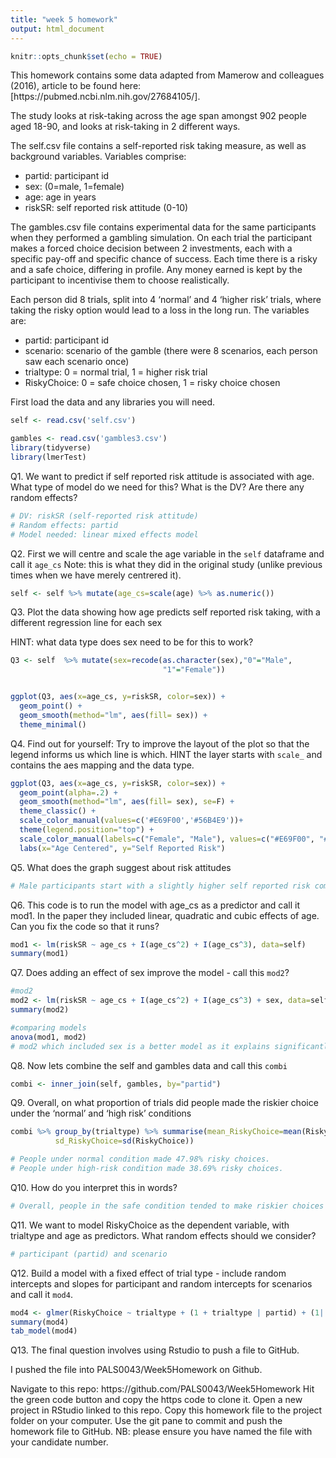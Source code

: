 ```yaml
---
title: "week 5 homework"
output: html_document
---
```


```r
knitr::opts_chunk$set(echo = TRUE)
```

This homework contains some data adapted from Mamerow and colleagues (2016), article to be found here:[https://pubmed.ncbi.nlm.nih.gov/27684105/]. 

The study looks at risk-taking across the age span amongst 902 people aged 18-90, and looks at risk-taking in 2 different ways.

The self.csv file contains a self-reported risk taking measure, as well as background variables. Variables comprise:

* partid: participant id
* sex: (0=male, 1=female)
* age: age in years
* riskSR: self reported risk attitude  (0-10)

The gambles.csv file contains experimental data for the same participants when they performed a gambling simulation. On each trial the participant makes a forced choice decision between 2 investments, each with a specific pay-off and specific chance of success. Each time there is a risky and a safe choice, differing in profile. Any money earned is kept by the participant to incentivise them to choose realistically.

Each person did 8 trials, split into 4 'normal' and 4 'higher risk' trials, where taking the risky option would lead to a loss in the long run. The variables are:

* partid: participant id
* scenario: scenario of the gamble (there were 8 scenarios, each person saw each scenario once)
* trialtype: 0 = normal trial, 1 = higher risk trial
* RiskyChoice: 0 = safe choice chosen, 1 = risky choice chosen

First load the data and any libraries you will need.
```r
self <- read.csv('self.csv') 

gambles <- read.csv('gambles3.csv') 
library(tidyverse)
library(lmerTest)
```


Q1. We want to predict if self reported risk attitude is associated with age. What type of model do we need for this? What is the DV? Are there any random effects?
```r
# DV: riskSR (self-reported risk attitude)
# Random effects: partid
# Model needed: linear mixed effects model
```

Q2. First we will centre and scale the age variable in the `self` dataframe and call it `age_cs` Note: this is what they did in the original study (unlike previous times when we have merely centrered it).
```r
self <- self %>% mutate(age_cs=scale(age) %>% as.numeric())
```


Q3. Plot the data showing how age predicts self reported risk taking, with a different regression line for each sex

HINT: what data type does sex need to be for this to work?
```r
Q3 <- self  %>% mutate(sex=recode(as.character(sex),"0"="Male",
                                  "1"="Female"))


ggplot(Q3, aes(x=age_cs, y=riskSR, color=sex)) +
  geom_point() + 
  geom_smooth(method="lm", aes(fill= sex)) + 
  theme_minimal()
```

Q4. Find out for yourself: Try to improve the layout of the plot so that the legend informs us which line is which. HINT the layer starts with `scale_` and contains the aes mapping and the data type.

```r
ggplot(Q3, aes(x=age_cs, y=riskSR, color=sex)) +
  geom_point(alpha=.2) + 
  geom_smooth(method="lm", aes(fill= sex), se=F) + 
  theme_classic() + 
  scale_color_manual(values=c('#E69F00','#56B4E9'))+
  theme(legend.position="top") +
  scale_color_manual(labels=c("Female", "Male"), values=c("#E69F00", "#56B4E9")) + 
  labs(x="Age Centered", y="Self Reported Risk")
```

Q5. What does the graph suggest about risk attitudes
```r
# Male participants start with a slightly higher self reported risk compared to females at age centered = -2, but converge at age centered = 2. Females self reported risk seem to remain constant across age. Overall, the graph suggests that risk attitudes remain constant (i.e., age is a non-significant predictor).  
```


Q6. This code is to run the model with age_cs as a predictor and call it mod1. In the paper they included linear, quadratic and cubic effects of age.
Can you fix the code so that it runs?
```r
mod1 <- lm(riskSR ~ age_cs + I(age_cs^2) + I(age_cs^3), data=self)
summary(mod1)
```

Q7. Does adding an effect of sex improve the model - call this `mod2`? 
```r
#mod2
mod2 <- lm(riskSR ~ age_cs + I(age_cs^2) + I(age_cs^3) + sex, data=self)
summary(mod2)

#comparing models 
anova(mod1, mod2)
# mod2 which included sex is a better model as it explains significantly more variance (p<.001) compared to mod1. 
```


Q8. Now lets combine the self and gambles data and call this `combi`
```r
combi <- inner_join(self, gambles, by="partid")
```

Q9. Overall, on what proportion of trials did people made the riskier choice under the 'normal' and 'high risk' conditions
```r
combi %>% group_by(trialtype) %>% summarise(mean_RiskyChoice=mean(RiskyChoice),
          sd_RiskyChoice=sd(RiskyChoice))

# People under normal condition made 47.98% risky choices.
# People under high-risk condition made 38.69% risky choices.
```

Q10. How do you interpret this in words?
```r
# Overall, people in the safe condition tended to make riskier choices (proportion of risk = 47.98%) compared to the high risk condition (proportion of risk = 38.89%). However, the sd is high in both conditions, which indicates that there was a lot of variability within them. 
```

Q11. We want to model RiskyChoice as the dependent variable, with trialtype and age as predictors. What random effects should we consider?
```r
# participant (partid) and scenario
```


Q12. Build a model with a fixed effect of trial type - include random intercepts and slopes for participant and random intercepts for scenarios and call it `mod4`. 

```r
mod4 <- glmer(RiskyChoice ~ trialtype + (1 + trialtype | partid) + (1| scenario), data=combi, family = "binomial")
summary(mod4)
tab_model(mod4)
```

Q13. The final question involves using Rstudio to push a file to GitHub.

I pushed the file into PALS0043/Week5Homework on Github. 

Navigate to this repo: https://github.com/PALS0043/Week5Homework
Hit the green code button and copy the https code to clone it.
Open a new project in RStudio linked to this repo.
Copy this homework file to the project folder on your computer.
Use the git pane to commit and push the homework file to GitHub.
NB: please ensure you have named the file with your candidate number.

